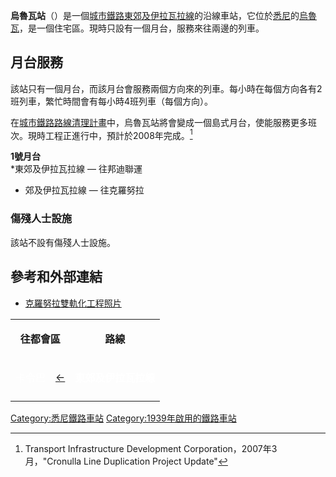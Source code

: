 {{update|time=2013-02-15T23:46:58+00:00}}
{{Coor icon|w=20px|34|02|06|S|151|04|16|E|1000000}}
{{Infobox station
|name                = 烏魯瓦<br />{{lang|en|Woolooware}}
|type                = 
|style               = Sydney Trains
|image               = Woolooware train station.jpg
|image_size          = 
|image_caption       = 2018年11月東行景觀
|address             = [[新南威爾士州|新南威爾士州]]{{link-en|烏魯瓦|Woolooware}}天鵝街
|country             = [[澳洲|澳洲]]
|coordinates         = {{coord|-34.04767788|151.1440361|region:AU-NSW_type:railwaystation|format=dms|display=inline,title}}
|elevation           = 
|distance            = 距離[[悉尼中央車站|悉尼中央車站]]33.60公里
|line                = [[東郊及伊拉瓦拉線|克羅努拉線]]
|other               = 巴士
|structure           = 地面
|platform            = 2個（1個島式）
|depth               = 
|levels              = 
|tracks              = 2條
|parking             = 
|bicycle             = 
|opened              = 1939年12月16日
|closed              = 
|rebuilt             = 2010年
|electrified         = 是
|disabled            = 是
|code                = WOE
|owned               = [[新南威爾士州鐵路局|新南威爾士州鐵路局]]
|operator            = [[悉尼列車|悉尼列車]]
|zone                = 
|status              = 有人
|former              = 
| passengers          = 每日1,130人<ref>{{cite web |author=Bureau of Transport Statistics |url=https://www.transport.nsw.gov.au/sites/default/files/media/documents/2017/Train%20Statistics%202014.pdf |title=Train Statistics 2014 |publisher=Transport NSW |accessdate=13 July 2018 |archive-date=2020-02-28 |archive-url=https://web.archive.org/web/20200228103002/https://www.transport.nsw.gov.au/sites/default/files/media/documents/2017/Train%20Statistics%202014.pdf |dead-url=no }}</ref>
| pass_year           = 2013年
| pass_rank           = 151
| pass_system         = 悉尼列車，新州鐵路
|mpassengers         = 
|services            = 
|web                 = [https://transportnsw.info/stop?q=10101350#/ Transport for NSW]
|route_map           = 
|map_state           = }}
'''烏魯瓦站'''（{{lang-en|Woolooware Station}}）是一個[[城市鐵路|城市鐵路]][[東郊及伊拉瓦拉線|東郊及伊拉瓦拉線]]的沿線車站，它位於[[悉尼|悉尼]]的[[烏魯瓦_(悉尼)|烏魯瓦]]，是一個住宅區。現時只設有一個月台，服務來往兩邊的列車。

== 月台服務 ==

該站只有一個月台，而該月台會服務兩個方向來的列車。每小時在每個方向各有2班列車，繁忙時間會有每小時4班列車（每個方向）。

在[[城市鐵路路線清理計畫|城市鐵路路線清理計畫]]中，烏魯瓦站將會變成一個島式月台，使能服務更多班次。現時工程正進行中，預計於2008年完成。<ref>Transport Infrastructure Development Corporation，2007年3月，"Cronulla Line Duplication Project Update"</ref>

'''1號月台'''<br>  	 
*東郊及伊拉瓦拉線 — 往邦迪聯運	  
*郊及伊拉瓦拉線 — 往克羅努拉

=== 傷殘人士設施 ===

該站不設有傷殘人士設施。

== 參考和外部連結 ==

<div class="references-small">
<references />
</div>
* [http://www.flickr.com/photos/citysider/sets/72157606738599711/ 克羅努拉雙軌化工程照片] {{Wayback|url=http://www.flickr.com/photos/citysider/sets/72157606738599711/ |date=20140316101828 }}
{{Mapit-AUS-suburbscale|long=151.071175|lat=-34.03498334}}

{| class="wikitable" style="margin: 1em auto 1em auto" 
|-
|colspan=2 align="center"| '''往都會區''' ||align="center"|  '''路線''' ||colspan=2 align="center"|   '''往外城'''
|- 
|align="center" bgcolor=0072c6 | <span style="color: White;">卡令巴</span> || align="center" bgcolor=0072c6 | [[卡令巴車站|←]] ||align="center" bgcolor=0072c6 | <span style="color: White;">'''東郊及伊拉瓦拉線'''</span> || align="center" bgcolor=0072c6 | [[克羅努拉車站|→]]  ||align="center" bgcolor=0072c6 | <span style="color: White;">克羅努拉</span>
|-
|}

[[Category:悉尼鐵路車站|Category:悉尼鐵路車站]]
[[Category:1939年啟用的鐵路車站|Category:1939年啟用的鐵路車站]]